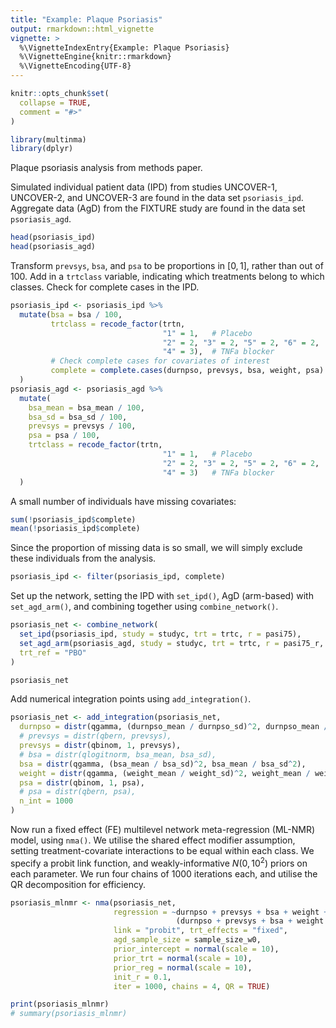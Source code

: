 ```yaml
---
title: "Example: Plaque Psoriasis"
output: rmarkdown::html_vignette
vignette: >
  %\VignetteIndexEntry{Example: Plaque Psoriasis}
  %\VignetteEngine{knitr::rmarkdown}
  %\VignetteEncoding{UTF-8}
---
```


```r
knitr::opts_chunk$set(
  collapse = TRUE,
  comment = "#>"
)
```

```r
library(multinma)
library(dplyr)
```

Plaque psoriasis analysis from methods paper.

Simulated individual patient data (IPD) from studies UNCOVER-1, UNCOVER-2, and UNCOVER-3 are found in the data set `psoriasis_ipd`.
Aggregate data (AgD) from the FIXTURE study are found in the data set `psoriasis_agd`.

```r
head(psoriasis_ipd)
head(psoriasis_agd)
```

Transform `prevsys`, `bsa`, and `psa` to be proportions in $[0,1]$, rather than out of 100.
Add in a `trtclass` variable, indicating which treatments belong to which classes.
Check for complete cases in the IPD.
```r
psoriasis_ipd <- psoriasis_ipd %>% 
  mutate(bsa = bsa / 100,
         trtclass = recode_factor(trtn,
                                  "1" = 1,   # Placebo
                                  "2" = 2, "3" = 2, "5" = 2, "6" = 2,  # IL-* blockers
                                  "4" = 3),  # TNFa blocker
         # Check complete cases for covariates of interest
         complete = complete.cases(durnpso, prevsys, bsa, weight, psa)
  )
psoriasis_agd <- psoriasis_agd %>% 
  mutate(
    bsa_mean = bsa_mean / 100,
    bsa_sd = bsa_sd / 100,
    prevsys = prevsys / 100,
    psa = psa / 100,
    trtclass = recode_factor(trtn,
                                  "1" = 1,   # Placebo
                                  "2" = 2, "3" = 2, "5" = 2, "6" = 2,  # IL-* blockers
                                  "4" = 3)   # TNFa blocker
  )
```

A small number of individuals have missing covariates:
```r
sum(!psoriasis_ipd$complete)
mean(!psoriasis_ipd$complete)
```
Since the proportion of missing data is so small, we will simply exclude these individuals from the analysis.
```r
psoriasis_ipd <- filter(psoriasis_ipd, complete)
```

Set up the network, setting the IPD with `set_ipd()`, AgD (arm-based) with `set_agd_arm()`, and combining together using `combine_network()`.
```r
psoriasis_net <- combine_network(
  set_ipd(psoriasis_ipd, study = studyc, trt = trtc, r = pasi75),
  set_agd_arm(psoriasis_agd, study = studyc, trt = trtc, r = pasi75_r, n = pasi75_n),
  trt_ref = "PBO"
)

psoriasis_net
```

Add numerical integration points using `add_integration()`.
```r
psoriasis_net <- add_integration(psoriasis_net,
  durnpso = distr(qgamma, (durnpso_mean / durnpso_sd)^2, durnpso_mean / durnpso_sd^2),
  # prevsys = distr(qbern, prevsys),
  prevsys = distr(qbinom, 1, prevsys),
  # bsa = distr(qlogitnorm, bsa_mean, bsa_sd),
  bsa = distr(qgamma, (bsa_mean / bsa_sd)^2, bsa_mean / bsa_sd^2),
  weight = distr(qgamma, (weight_mean / weight_sd)^2, weight_mean / weight_sd^2),
  psa = distr(qbinom, 1, psa),
  # psa = distr(qbern, psa),
  n_int = 1000
)
```

Now run a fixed effect (FE) multilevel network meta-regression (ML-NMR) model, using `nma()`.
We utilise the shared effect modifier assumption, setting treatment-covariate interactions to be equal within each class.
We specify a probit link function, and weakly-informative $N(0, 10^2)$ priors on each parameter.
We run four chains of 1000 iterations each, and utilise the QR decomposition for efficiency.
```r
psoriasis_mlnmr <- nma(psoriasis_net, 
                       regression = ~durnpso + prevsys + bsa + weight + psa + 
                                     (durnpso + prevsys + bsa + weight + psa):trtclass,
                       link = "probit", trt_effects = "fixed",
                       agd_sample_size = sample_size_w0,
                       prior_intercept = normal(scale = 10),
                       prior_trt = normal(scale = 10),
                       prior_reg = normal(scale = 10),
                       init_r = 0.1,
                       iter = 1000, chains = 4, QR = TRUE)

print(psoriasis_mlnmr)
# summary(psoriasis_mlnmr)
```

